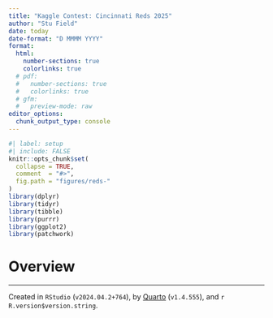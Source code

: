```yaml
---
title: "Kaggle Contest: Cincinnati Reds 2025"
author: "Stu Field"
date: today
date-format: "D MMMM YYYY"
format:
  html:
    number-sections: true
    colorlinks: true
  # pdf:
  #   number-sections: true
  #   colorlinks: true
  # gfm:
  #   preview-mode: raw
editor_options: 
  chunk_output_type: console
---
```


```r
#| label: setup
#| include: FALSE
knitr::opts_chunk$set(
  collapse = TRUE,
  comment  = "#>",
  fig.path = "figures/reds-"
)
library(dplyr)
library(tidyr)
library(tibble)
library(purrr)
library(ggplot2)
library(patchwork)
```


# Overview



-------------------

Created in `RStudio` (`v2024.04.2+764`),
by [Quarto](https://quarto.org/) (`v1.4.555`),
and `r R.version$version.string`.

